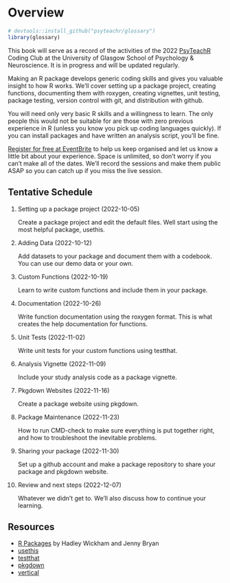 # Overview {.unnumbered}

```r
# devtools::install_github("psyteachr/glossary")
library(glossary)
```


This book will serve as a record of the activities of the 2022 [PsyTeachR](https://psyteachr.github.io) Coding Club at the University of Glasgow School of Psychology & Neuroscience. It is in progress and will be updated regularly.

Making an R package develops generic coding skills and gives you valuable insight to how R works. We’ll cover setting up a package project, creating functions, documenting them with roxygen, creating vignettes, unit testing, package testing, version control with git, and distribution with github.

You will need only very basic R skills and a willingness to learn. The only people this would not be suitable for are those with zero previous experience in R (unless you know you pick up coding languages quickly). If you can install packages and have written an analysis script, you'll be fine.

[Register for free at EventBrite](https://coding-club-packages.eventbrite.co.uk) to help us keep organised and let us know a little bit about your experience. Space is unlimited, so don't worry if you can't make all of the dates. We'll record the sessions and make them public ASAP so you can catch up if you miss the live session.

## Tentative Schedule

1. Setting up a package project (2022-10-05)

    Create a package project and edit the default files. Well start using the most helpful package, usethis.

2. Adding Data (2022-10-12)

    Add datasets to your package and document them with a codebook. You can use our demo data or your own.

3. Custom Functions (2022-10-19)

    Learn to write custom functions and include them in your package.

4. Documentation (2022-10-26)

    Write function documentation using the roxygen format. This is what creates the help documentation for functions.
    
5. Unit Tests (2022-11-02)

    Write unit tests for your custom functions using testthat.

6. Analysis Vignette (2022-11-09)

    Include your study analysis code as a package vignette.

7. Pkgdown Websites (2022-11-16)

    Create a package website using pkgdown.

8. Package Maintenance (2022-11-23)

    How to run CMD-check to make sure everything is put together right, and how to troubleshoot the inevitable problems.

9. Sharing your package (2022-11-30)

    Set up a github account and make a package repository to share your package and pkgdown website.

10. Review and next steps (2022-12-07)

    Whatever we didn’t get to. We'll also discuss how to continue your learning.
    
## Resources

* [R Packages](https://r-pkgs.org/) by Hadley Wickham and Jenny Bryan
* [usethis](https://usethis.r-lib.org/)
* [testthat](https://testthat.r-lib.org/)
* [pkgdown](https://pkgdown.r-lib.org/)
* [vertical](https://crumplab.com/vertical/)
